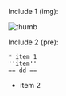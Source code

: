 <p>Include 1 (img):</p><p><img alt="thumb" src="Image:study_current_measure2.png" />
</p><p>Include 2 (pre):</p><p><pre>
* item 1
''item''
== dd ==
</pre></p><ul><li>item 2</li></ul>
